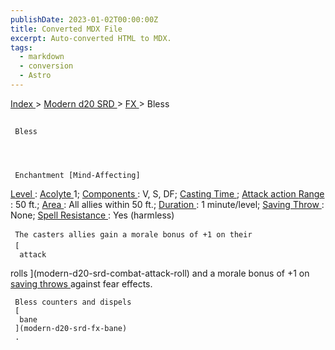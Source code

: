 ```yaml
---
publishDate: 2023-01-02T00:00:00Z
title: Converted MDX File
excerpt: Auto-converted HTML to MDX.
tags:
  - markdown
  - conversion
  - Astro
---
```


[
Index
](-index) >
[
Modern d20 SRD
](modern-d20-srd-index) >
[
FX
](modern-d20-srd-fx-index) > Bless

##

     Bless




     Enchantment [Mind-Affecting]

[
Level
](modern-d20-srd-fx-level)
:
[
Acolyte
](modern-d20-srd-classes-advanced-acolyte)
1;
[
Components
](modern-d20-srd-fx-components)
: V, S, DF;
[
Casting Time
](modern-d20-srd-fx-casting-time)
;
[
Attack action
](modern-d20-srd-combat-attack-actions)
[
Range
](modern-d20-srd-fx-range)
: 50 ft.;
[
Area
](modern-d20-srd-fx-area)
: All allies within 50 ft.;
[
Duration
](modern-d20-srd-fx-duration)
: 1 minute/level;
[
Saving Throw
](modern-d20-srd-basics-saving-throws)
: None;
[
Spell Resistance
](modern-d20-srd-special-abilities-spell-resistance)
: Yes (harmless)

     The casters allies gain a morale bonus of +1 on their
     [
      attack

rolls
](modern-d20-srd-combat-attack-roll)
and a morale bonus of +1 on
[
saving
throws
](modern-d20-srd-basics-saving-throws)
against fear effects.

     Bless counters and dispels
     [
      bane
     ](modern-d20-srd-fx-bane)
     .
